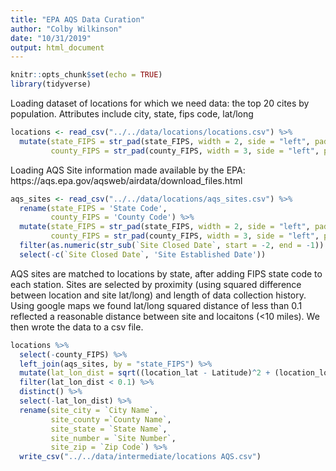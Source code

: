 ```yaml
---
title: "EPA AQS Data Curation"
author: "Colby Wilkinson"
date: "10/31/2019"
output: html_document
---
```


```r
knitr::opts_chunk$set(echo = TRUE)
library(tidyverse)
```

Loading dataset of locations for which we need data: the top 20 cites by population.  Attributes include city, state, fips code, lat/long

```r
locations <- read_csv("../../data/locations/locations.csv") %>% 
  mutate(state_FIPS = str_pad(state_FIPS, width = 2, side = "left", pad = "0"),
         county_FIPS = str_pad(county_FIPS, width = 3, side = "left", pad = "0"))
```

Loading AQS Site information made available by the EPA: https://aqs.epa.gov/aqsweb/airdata/download_files.html 

```r
aqs_sites <- read_csv("../../data/locations/aqs_sites.csv") %>% 
  rename(state_FIPS = 'State Code',
         county_FIPS = 'County Code') %>% 
  mutate(state_FIPS = str_pad(state_FIPS, width = 2, side = "left", pad = "0"),
         county_FIPS = str_pad(county_FIPS, width = 3, side = "left", pad = "0")) %>% 
  filter(as.numeric(str_sub(`Site Closed Date`, start = -2, end = -1)) > 99 | is.na(`Site Closed Date`)) %>% 
  select(-c(`Site Closed Date`, 'Site Established Date'))
```

AQS sites are matched to locations by state, after adding FIPS state code to each station.  Sites are selected by proximity (using squared difference between location and site lat/long) and length of data collection history.  Using google maps we found lat/long squared distance of less than 0.1 reflected a reasonable distance between site and locaitons (<10 miles).  We then wrote the data to a csv file.

```r
locations %>%
  select(-county_FIPS) %>% 
  left_join(aqs_sites, by = "state_FIPS") %>% 
  mutate(lat_lon_dist = sqrt((location_lat - Latitude)^2 + (location_lon - Longitude)^2)) %>% 
  filter(lat_lon_dist < 0.1) %>% 
  distinct() %>% 
  select(-lat_lon_dist) %>% 
  rename(site_city = `City Name`,
         site_county =`County Name`,
         site_state = `State Name`,
         site_number = `Site Number`,
         site_zip = `Zip Code`) %>% 
  write_csv("../../data/intermediate/locations AQS.csv")

```
